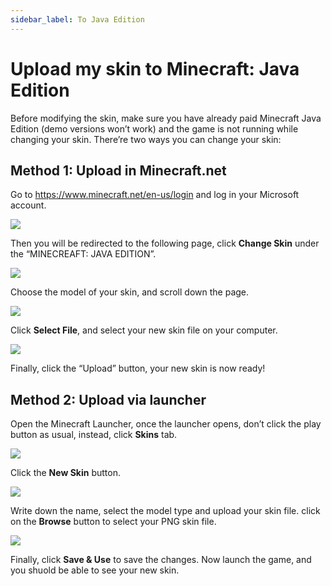 ```yaml
---
sidebar_label: To Java Edition
---
```


# Upload my skin to Minecraft: Java Edition

Before modifying the skin, make sure you have already paid Minecraft Java Edition (demo versions won’t work) and the game is not running while changing your skin. There’re two ways you can change your skin:

## Method 1: Upload in Minecraft.net

Go to https://www.minecraft.net/en-us/login and log in your Microsoft account.

![](minecraft-net-sign-in.png)

Then you will be redirected to the following page, click **Change Skin** under the “MINECREAFT: JAVA EDITION”.

![](minecraft-net-profile-page.png)

Choose the model of your skin, and scroll down the page.

![](minecraft-net-change-skin.png)

Click **Select File**, and select your new skin file on your computer.

![](minecraft-net-upload-file.png)

Finally, click the “Upload” button, your new skin is now ready!

## Method 2: Upload via launcher

Open the Minecraft Launcher, once the launcher opens, don’t click the play button as usual, instead, click **Skins** tab.

![](launcher-home.png)

Click the **New Skin** button.

![](launcher-skins.png)

Write down the name, select the model type and upload your skin file. click on the **Browse** button to select your PNG skin file.

![](launcher-skins-new.png)

Finally, click **Save & Use** to save the changes.
Now launch the game, and you shuold be able to see your new skin.